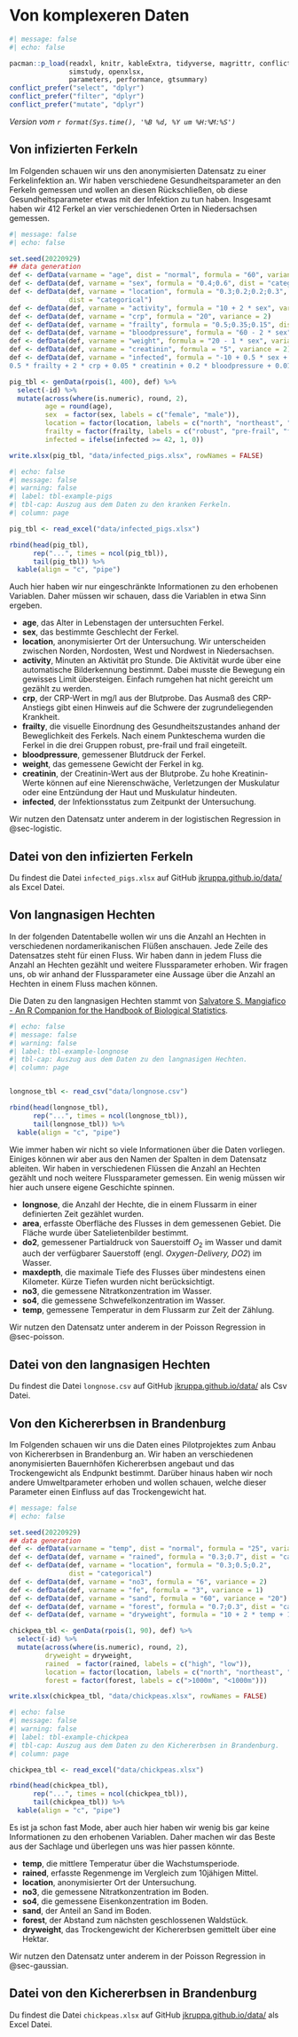 # Von komplexeren Daten {#sec-example-complex}

```r
#| message: false
#| echo: false

pacman::p_load(readxl, knitr, kableExtra, tidyverse, magrittr, conflicted, broom,
               simstudy, openxlsx, 
               parameters, performance, gtsummary)
conflict_prefer("select", "dplyr")
conflict_prefer("filter", "dplyr")
conflict_prefer("mutate", "dplyr")

```

*Version vom `r format(Sys.time(), '%B %d, %Y um %H:%M:%S')`*

## Von infizierten Ferkeln

Im Folgenden schauen wir uns den anonymisierten Datensatz zu einer Ferkelinfektion an. Wir haben verschiedene Gesundheitsparameter an den Ferkeln gemessen und wollen an diesen Rückschließen, ob diese Gesundheitsparameter etwas mit der Infektion zu tun haben. Insgesamt haben wir $412$ Ferkel an vier verschiedenen Orten in Niedersachsen gemessen.

```r
#| message: false
#| echo: false

set.seed(20220929)
## data generation
def <- defData(varname = "age", dist = "normal", formula = "60", variance = 20)
def <- defData(def, varname = "sex", formula = "0.4;0.6", dist = "categorical")
def <- defData(def, varname = "location", formula = "0.3;0.2;0.2;0.3",
               dist = "categorical")
def <- defData(def, varname = "activity", formula = "10 + 2 * sex", variance = 2)
def <- defData(def, varname = "crp", formula = "20", variance = 2)
def <- defData(def, varname = "frailty", formula = "0.5;0.35;0.15", dist = "categorical")
def <- defData(def, varname = "bloodpressure", formula = "60 - 2 * sex", variance = 10)
def <- defData(def, varname = "weight", formula = "20 - 1 * sex", variance = 2)
def <- defData(def, varname = "creatinin", formula = "5", variance = 2)
def <- defData(def, varname = "infected", formula = "-10 + 0.5 * sex +
0.5 * frailty + 2 * crp + 0.05 * creatinin + 0.2 * bloodpressure + 0.01 * weight", dist = "normal", variance = 10)

pig_tbl <- genData(rpois(1, 400), def) %>% 
  select(-id) %>% 
  mutate(across(where(is.numeric), round, 2),
         age = round(age),
         sex  = factor(sex, labels = c("female", "male")),
         location = factor(location, labels = c("north", "northeast", "west", "northwest")),
         frailty = factor(frailty, labels = c("robust", "pre-frail", "frail")),
         infected = ifelse(infected >= 42, 1, 0))

write.xlsx(pig_tbl, "data/infected_pigs.xlsx", rowNames = FALSE)
```

```r
#| echo: false
#| message: false
#| warning: false
#| label: tbl-example-pigs
#| tbl-cap: Auszug aus dem Daten zu den kranken Ferkeln.
#| column: page

pig_tbl <- read_excel("data/infected_pigs.xlsx") 

rbind(head(pig_tbl),
      rep("...", times = ncol(pig_tbl)),
      tail(pig_tbl)) %>% 
  kable(align = "c", "pipe")
```

Auch hier haben wir nur eingeschränkte Informationen zu den erhobenen Variablen. Daher müssen wir schauen, dass die Variablen in etwa Sinn ergeben.

-   **age**, das Alter in Lebenstagen der untersuchten Ferkel.
-   **sex**, das bestimmte Geschlecht der Ferkel.
-   **location**, anonymisierter Ort der Untersuchung. Wir unterscheiden zwischen Norden, Nordosten, West und Nordwest in Niedersachsen.
-   **activity**, Minuten an Aktivität pro Stunde. Die Aktivität wurde über eine automatische Bilderkennung bestimmt. Dabei musste die Bewegung ein gewisses Limit übersteigen. Einfach rumgehen hat nicht gereicht um gezählt zu werden.
-   **crp**, der CRP-Wert in mg/l aus der Blutprobe. Das Ausmaß des CRP-Anstiegs gibt einen Hinweis auf die Schwere der zugrundeliegenden Krankheit.
-   **frailty**, die visuelle Einordnung des Gesundheitszustandes anhand der Beweglichkeit des Ferkels. Nach einem Punkteschema wurden die Ferkel in die drei Gruppen robust, pre-frail und frail eingeteilt.
-   **bloodpressure**, gemessener Blutdruck der Ferkel.
-   **weight**, das gemessene Gewicht der Ferkel in kg.
-   **creatinin**, der Creatinin-Wert aus der Blutprobe. Zu hohe Kreatinin-Werte können auf eine Nierenschwäche, Verletzungen der Muskulatur oder eine Entzündung der Haut und Muskulatur hindeuten.
-   **infected**, der Infektionsstatus zum Zeitpunkt der Untersuchung.

Wir nutzen den Datensatz unter anderem in der logistischen Regression in @sec-logistic.

::: callout-tip
## Datei von den infizierten Ferkeln

Du findest die Datei `infected_pigs.xlsx` auf GitHub [jkruppa.github.io/data/](https://github.com/jkruppa/jkruppa.github.io/tree/master/data) als Excel Datei.
:::

## Von langnasigen Hechten

In der folgenden Datentabelle wollen wir uns die Anzahl an Hechten in verschiedenen nordamerikanischen Flüßen anschauen. Jede Zeile des Datensatzes steht für einen Fluss. Wir haben dann in jedem Fluss die Anzahl an Hechten gezählt und weitere Flussparameter erhoben. Wir fragen uns, ob wir anhand der Flussparameter eine Aussage über die Anzahl an Hechten in einem Fluss machen können.

::: column-margin
Die Daten zu den langnasigen Hechten stammt von [Salvatore S. Mangiafico - An R Companion for the Handbook of Biological Statistics](https://rcompanion.org/rcompanion/e_05.html).
:::

```r
#| echo: false
#| message: false
#| warning: false
#| label: tbl-example-longnose
#| tbl-cap: Auszug aus dem Daten zu den langnasigen Hechten.
#| column: page


longnose_tbl <- read_csv("data/longnose.csv") 

rbind(head(longnose_tbl),
      rep("...", times = ncol(longnose_tbl)),
      tail(longnose_tbl)) %>% 
  kable(align = "c", "pipe")

```

Wie immer haben wir nicht so viele Informationen über die Daten vorliegen. Einiges können wir aber aus den Namen der Spalten in dem Datensatz ableiten. Wir haben in verschiedenen Flüssen die Anzahl an Hechten gezählt und noch weitere Flussparameter gemessen. Ein wenig müssen wir hier auch unsere eigene Geschichte spinnen.

-   **longnose**, die Anzahl der Hechte, die in einem Flussarm in einer definierten Zeit gezählet wurden.
-   **area**, erfasste Oberfläche des Flusses in dem gemessenen Gebiet. Die Fläche wurde über Satelietenbilder bestimmt.
-   **do2**, gemessener Partialdruck von Sauerstoiff $O_2$ im Wasser und damit auch der verfügbarer Sauerstoff (engl. *Oxygen-Delivery, DO2*) im Wasser.
-   **maxdepth**, die maximale Tiefe des Flusses über mindestens einen Kilometer. Kürze Tiefen wurden nicht berücksichtigt.
-   **no3**, die gemessene Nitratkonzentration im Wasser.
-   **so4**, die gemessene Schwefelkonzentration im Wasser.
-   **temp**, gemessene Temperatur in dem Flussarm zur Zeit der Zählung.

Wir nutzen den Datensatz unter anderem in der Poisson Regression in @sec-poisson.

::: callout-tip
## Datei von den langnasigen Hechten

Du findest die Datei `longnose.csv` auf GitHub [jkruppa.github.io/data/](https://github.com/jkruppa/jkruppa.github.io/tree/master/data) als Csv Datei.
:::

## Von den Kichererbsen in Brandenburg

Im Folgenden schauen wir uns die Daten eines Pilotprojektes zum Anbau von Kichererbsen in Brandenburg an. Wir haben an verschiedenen anonymisierten Bauernhöfen Kichererbsen angebaut und das Trockengewicht als Endpunkt bestimmt. Darüber hinaus haben wir noch andere Umweltparameter erhoben und wollen schauen, welche dieser Parameter einen Einfluss auf das Trockengewicht hat.

```r
#| message: false
#| echo: false

set.seed(20220929)
## data generation
def <- defData(varname = "temp", dist = "normal", formula = "25", variance = 5)
def <- defData(def, varname = "rained", formula = "0.3;0.7", dist = "categorical")
def <- defData(def, varname = "location", formula = "0.3;0.5;0.2",
               dist = "categorical")
def <- defData(def, varname = "no3", formula = "6", variance = 2)
def <- defData(def, varname = "fe", formula = "3", variance = 1)
def <- defData(def, varname = "sand", formula = "60", variance = "20")
def <- defData(def, varname = "forest", formula = "0.7;0.3", dist = "categorical")
def <- defData(def, varname = "dryweight", formula = "10 + 2 * temp + 1.5 * rained + 1.1 * no3 + 3 * sand - 1.2 * forest", dist = "normal", variance = 30)

chickpea_tbl <- genData(rpois(1, 90), def) %>% 
  select(-id) %>% 
  mutate(across(where(is.numeric), round, 2),
         dryweight = dryweight,
         rained  = factor(rained, labels = c("high", "low")),
         location = factor(location, labels = c("north", "northeast", "west")),
         forest = factor(forest, labels = c(">1000m", "<1000m")))

write.xlsx(chickpea_tbl, "data/chickpeas.xlsx", rowNames = FALSE)
```

```r
#| echo: false
#| message: false
#| warning: false
#| label: tbl-example-chickpea
#| tbl-cap: Auszug aus dem Daten zu den Kichererbsen in Brandenburg.
#| column: page

chickpea_tbl <- read_excel("data/chickpeas.xlsx") 

rbind(head(chickpea_tbl),
      rep("...", times = ncol(chickpea_tbl)),
      tail(chickpea_tbl)) %>% 
  kable(align = "c", "pipe")

```

Es ist ja schon fast Mode, aber auch hier haben wir wenig bis gar keine Informationen zu den erhobenen Variablen. Daher machen wir das Beste aus der Sachlage und überlegen uns was hier passen könnte.

-   **temp**, die mittlere Temperatur über die Wachstumsperiode.
-   **rained**, erfasste Regenmenge im Vergleich zum 10jähigen Mittel.
-   **location**, anonymisierter Ort der Untersuchung.
-   **no3**, die gemessene Nitratkonzentration im Boden.
-   **so4**, die gemessene Eisenkonzentration im Boden.
-   **sand**, der Anteil an Sand im Boden.
-   **forest**, der Abstand zum nächsten geschlossenen Waldstück.
-   **dryweight**, das Trockengewicht der Kichererbsen gemittelt über eine Hektar.

Wir nutzen den Datensatz unter anderem in der Poisson Regression in @sec-gaussian.

::: callout-tip
## Datei von den Kichererbsen in Brandenburg

Du findest die Datei `chickpeas.xlsx` auf GitHub [jkruppa.github.io/data/](https://github.com/jkruppa/jkruppa.github.io/tree/master/data) als Excel Datei.
:::
